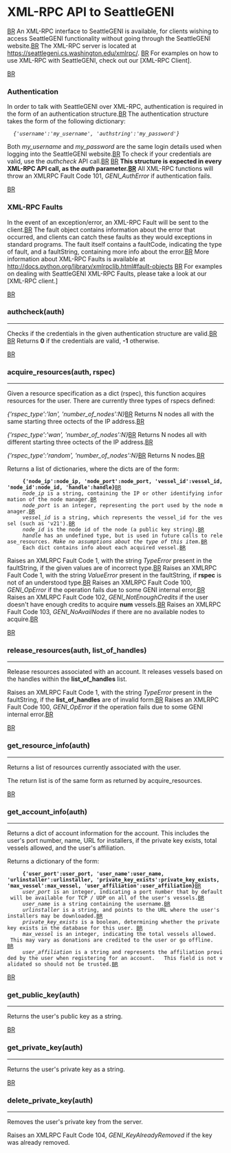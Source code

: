 = XML-RPC API to SeattleGENI =
[[BR]]
An XML-RPC interface to SeattleGENI is available, for clients wishing to access SeattleGENI functionality without going through the SeattleGENI website.[[BR]]
The XML-RPC server is located at https://seattlegeni.cs.washington.edu/xmlrpc/. [[BR]]
For examples on how to use XML-RPC with SeattleGENI, check out our [XML-RPC Client].

[[BR]]
=== Authentication ===
In order to talk with SeattleGENI over XML-RPC, authentication is required in the form of an authentication structure.[[BR]]
The authentication structure takes the form of the following dictionary:
   ''{'username':'my_username', 'authstring':'my_password'}''

Both ''my_username'' and ''my_password'' are the same login details used when logging into the SeattleGENI website.[[BR]]
To check if your credentials are valid, use the ''authcheck'' API call.[[BR]]
[[BR]]
'''This structure is expected in every XML-RPC API call, as the ''auth'' parameter.[[BR]]'''
All XML-RPC functions will throw an XMLRPC Fault Code 101, ''GENI_AuthError'' if authentication fails.

[[BR]]

=== XML-RPC Faults ===
In the event of an exception/error, an XML-RPC Fault will be sent to the client.[[BR]]
The fault object contains information about the error that occurred, and clients can catch these faults as they would exceptions in standard programs. The fault itself contains a faultCode, indicating the type of fault, and a faultString, containing more info about the error.[[BR]]
More information about XML-RPC Faults is available at http://docs.python.org/library/xmlrpclib.html#fault-objects [[BR]]
For examples on dealing with SeattleGENI XML-RPC Faults, please take a look at our [XML-RPC client.]

[[BR]]

=== authcheck(auth) ===
----
Checks if the credentials in the given authentication structure are valid.[[BR]]
[[BR]]
Returns '''0''' if the credentials are valid, '''-1''' otherwise.

[[BR]]
=== acquire_resources(auth, rspec) ===
----

Given a resource specification as a dict (rspec), this function acquires resources for the user. There are currently three types of rspecs defined:

''{'rspec_type':'lan', 'number_of_nodes':N}''[[BR]]  
Returns N nodes all with the same starting three octects of the IP address.[[BR]]

''{'rspec_type':'wan', 'number_of_nodes':N}''[[BR]] 
Returns N nodes all with different starting three octects of the IP address.[[BR]]

''{'rspec_type':'random', 'number_of_nodes':N}''[[BR]]
Returns N nodes.[[BR]]


Returns a list of dictionaries, where the dicts are of the form:
      '''{'node_ip':node_ip, 'node_port':node_port, 'vessel_id':vessel_id, 'node_id':node_id, 'handle':handle}'''[[BR]]
      ''node_ip'' is a string, containing the IP or other identifying information of the node manager.[[BR]]
      ''node_port'' is an integer, representing the port used by the node manager.[[BR]]
      ''vessel_id'' is a string, which represents the vessel_id for the vessel (such as 'v21').[[BR]]
      ''node_id'' is the node id of the node (a public key string).[[BR]]
      ''handle'' has an undefined type, but is used in future calls to release_resources. ''Make no assumptions about the type of this item.''[[BR]]
      Each dict contains info about each acquired vessel.[[BR]]

Raises an XMLRPC Fault Code 1, with the string ''TypeError'' present in the faultString, if the given values are of incorrect type.[[BR]]
Raises an XMLRPC Fault Code 1, with the string ''ValueError'' present in the faultString, if '''rspec''' is not of an understood type.[[BR]]
Raises an XMLRPC Fault Code 100, ''GENI_OpError'' if the operation fails due to some GENI internal error.[[BR]]
Raises an XMLRPC Fault Code 102, ''GENI_NotEnoughCredits'' if the user doesn't have enough credits to acquire '''num''' vessels.[[BR]]
Raises an XMLRPC Fault Code 103, ''GENI_NoAvailNodes'' if there are no available nodes to acquire.[[BR]]


[[BR]]
=== release_resources(auth, list_of_handles) ===
----

Release resources associated with an account.  It releases vessels based on the handles within the  '''list_of_handles''' list.

Raises an XMLRPC Fault Code 1, with the string ''TypeError'' present in the faultString, if the '''list_of_handles''' are of invalid form.[[BR]]
Raises an XMLRPC Fault Code 100, ''GENI_OpError'' if the operation fails due to some GENI internal error.[[BR]]

[[BR]]
=== get_resource_info(auth) ===
----

Returns a list of resources currently associated with the user.

The return list is of the same form as returned by acquire_resources.



[[BR]]
=== get_account_info(auth) ===
----

Returns a dict of account information for the account. This includes the user's port number, name, URL for installers, if the private key exists, total vessels allowed, and the user's affiliation.

Returns a dictionary of the form:
      '''{'user_port':user_port, 'user_name':user_name, 'urlinstaller':urlinstaller, 'private_key_exists':private_key_exists, 'max_vessel':max_vessel, 'user_affiliation':user_affiliation}'''[[BR]]
      ''user_port'' is an integer, indicating a port number that by default will be available for TCP / UDP on all of the user's vessels.[[BR]]
      ''user_name'' is a string containing the username.[[BR]]
      ''urlinstaller'' is a string, and points to the URL where the user's installers may be downloaded.[[BR]]
      ''private_key_exists'' is a boolean, determining whether the private key exists in the database for this user. [[BR]]
      ''max_vessel'' is an integer, indicating the total vessels allowed.   This may vary as donations are credited to the user or go offline.   [[BR]]
      ''user_affiliation'' is a string and represents the affiliation provided by the user when registering for an account.   This field is not validated so should not be trusted.[[BR]]

[[BR]]
=== get_public_key(auth) ===
----

Returns the user's public key as a string.


[[BR]]
=== get_private_key(auth) ===
----

Returns the user's private key as a string. 


[[BR]]
=== delete_private_key(auth) ===
----
Removes the user's private key from the server.

Raises an XMLRPC Fault Code 104, ''GENI_KeyAlreadyRemoved'' if the key was already removed.